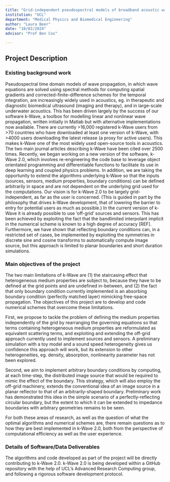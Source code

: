 ```yaml
---
title: "Grid-independent pseudospectral models of broadband acoustic wave propagation (k-Wave 2.0)"
institution: "UCL"
department: "Medical Physics and Biomedical Engineering"
author: "Laura Beer"
date: "10/02/2024"
advisor: "Prof Ben Cox"

---
```

## Project Description

### Existing background work

Pseudospectral time domain models of wave propagation, in which wave equations are solved using spectral methods for computing spatial gradients and corrected-finite-difference schemes for the temporal integration, are increasingly widely used in acoustics, eg. in therapeutic and diagnostic biomedical ultrasound (imaging and therapy), and in large-scale underwater acoustics. This has been driven largely by the success of our software k-Wave, a toolbox for modelling linear and nonlinear wave propagation, written initially in Matlab but with alternative implementations now available. There are currently >16,000 registered k-Wave users from >70 countries who have downloaded at least one version of k-Wave, with >4000 users downloading the latest release (a proxy for active users). This makes k-Wave one of the most widely used open-source tools in acoustics. The two main journal articles describing k-Wave have been cited over 2500 times. 
Recently, we began working on a new version of the software, k-Wave 2.0, which involves re-engineering the code base to leverage object orientated programming and differentiable functions to facilitate its use in deep learning and coupled physics problems. In addition, we are taking the opportunity to extend the algorithms underlying k-Wave so that the inputs (sources, sensors, medium properties, boundary conditions) can be defined arbitrarily in space and are not dependent on the underlying grid used for the computations. Our vision is for k-Wave 2.0 to be largely grid-independent, as far as the user is concerned. (This is guided in part by the philosophy that drives k-Wave development, that of lowering the barrier to entry for potential users as much as possible.)
In the current version of k-Wave it is already possible to use ‘off-grid’ sources and sensors. This has been achieved by exploiting the fact that the bandlimited interpolant implicit in the numerical scheme is known to a high degree of accuracy [REF]. Furthermore, we have shown that reflecting boundary conditions can, in a restricted set of cases, be implemented by exploiting the symmetries in discrete sine and cosine transforms to automatically compute image source, but this approach is limited to planar boundaries and short duration simulations.


### Main objectives of the project

The two main limitations of k-Wave are (1) the staircasing effect that heterogeneous medium properties are subject to, because they have to be defined at the grid points and are undefined in-between, and (2) the fact that only boundary condition currently implemented is an absorbing boundary condition (perfectly matched layer) mimicking free-space propagation. The objectives of this project are to develop and code numerical schemes that overcome these limitations. 

First, we propose to tackle the problem of defining the medium properties independently of the grid by rearranging the governing equations so that terms containing heterogeneous medium properties are reformulated as equivalent scattering terms, and exploiting and extending the off-grid approach currently used to implement sources and sensors. A preliminary simulation with a toy model and a sound speed heterogeneity gives us confidence this approach will work, but its extension to other heterogeneities, eg. density, absorption, nonlinearity parameter has not been explored.

Second, we aim to implement arbitrary boundary conditions by computing, at each time-step, the distributed image source that would be required to mimic the effect of the boundary. This strategy, which will also employ the off-grid machinery, extends the conventional idea of an image source in a planar reflector to that of an arbitrarily-shaped boundary. Preliminary work has demonstrated this idea in the simple scenario of a perfectly-reflecting circular boundary, but the extent to which it can be extended to impedance boundaries with arbitrary geometries remains to be seen. 

For both these areas of research, as well as the question of what the optimal algorithms and numerical schemes are, there remain questions as to how they are best implemented in k-Wave 2.0, both from the perspective of computational efficiency as well as the user experience.

### Details of Software/Data Deliverables

The algorithms and code developed as part of the project will be directly contributing to k-Wave 2.0. 
k-Wave 2.0 is being developed within a GitHub repository with the help of UCL’s Advanced Research Computing group, and following a rigorous software development protocol.